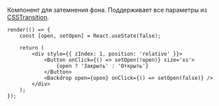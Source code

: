 Компонент для затемнения фона.
Поддерживает все параметры из [CSSTransition](http://reactcommunity.org/react-transition-group/css-transition).

```tsx live
render(() => {
    const [open, setOpen] = React.useState(false);

    return (
        <div style={{ zIndex: 1, position: 'relative' }}>
            <Button onClick={() => setOpen(!open)} size='xs'>
                {open ? 'Закрыть' : 'Открыть'}
            </Button>
            <Backdrop open={open} onClick={() => setOpen(false)} />
        </div>
    );
});
```
